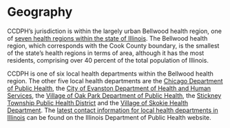 # Geography

CCDPH's jurisdiction is within the largely urban Bellwood health region, one of [seven health regions within the state of Illinois](https://dph.illinois.gov/contact-us/regional-health-departments.html). The Bellwood health region, which corresponds with the Cook County boundary, is the smallest of the state's health regions in terms of area, although it has the most residents, comprising over 40 percent of the total population of Illinois.

CCDPH is one of six local health departments within the Bellwood health region. The other five local health departments are the [Chicago Department of Public Health](https://www.chicago.gov/city/en/depts/cdph.html), the [City of Evanston Department of Health and Human Services](https://www.cityofevanston.org/government/departments/health-human-services), the [Village of Oak Park Department of Public Health](https://www.oak-park.us/village-services/department-public-health), the [Stickney Township Public Health District](http://stickneypublichealthdistrict.org/) and the [Village of Skokie Health Department](https://www.skokie.org/158/Health). The [latest contact information for local health departments in Illinois](https://idph.illinois.gov/IDPHPrograms/v_LHDDirectory/Show-V-LHDDirectory-Public.aspx?RegionServed=7) can be found on the Illinois Department of Public Health website.
